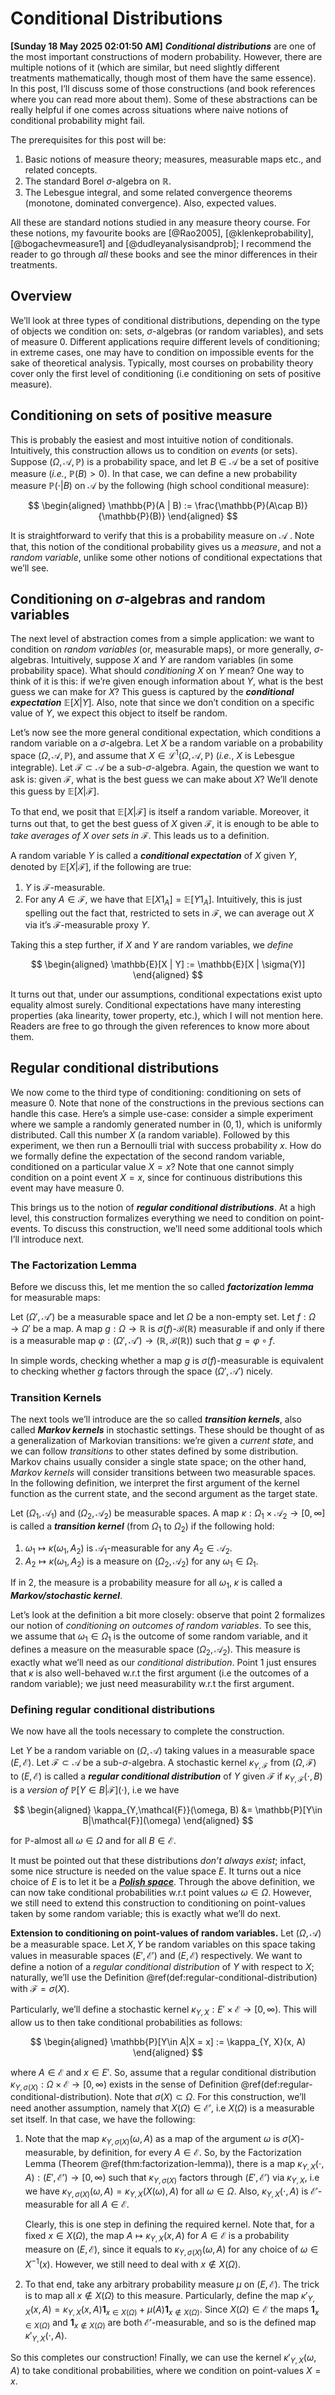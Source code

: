 # Conditional Distributions

**[Sunday 18 May 2025 02:01:50 AM]** _**Conditional distributions**_ are one of
the most important constructions of modern probability. However, there are
multiple notions of it (which are similar, but need slightly different
treatments mathematically, though most of them have the same essence). In this
post, I'll discuss some of those constructions (and book references where you
can read more about them). Some of these abstractions can be really helpful if
one comes across situations where naive notions of conditional probability might
fail.

The prerequisites for this post will be:

1. Basic notions of measure theory; measures, measurable maps etc., and related
   concepts.
2. The standard Borel $\sigma$-algebra on $\mathbb{R}$.
3. The Lebesgue integral, and some related convergence theorems (monotone,
   dominated convergence). Also, expected values.

All these are standard notions studied in any measure theory course. For these
notions, my favourite books are [@Rao2005], [@klenkeprobability],
[@bogachevmeasure1] and [@dudleyanalysisandprob]; I recommend the reader to go
through _all_ these books and see the minor differences in their treatments.

## Overview

We'll look at three types of conditional distributions, depending on the type of
objects we condition on: sets, $\sigma$-algebras (or random variables), and sets
of measure $0$. Different applications require different levels of conditioning;
in extreme cases, one may have to condition on impossible events for the sake of
theoretical analysis. Typically, most courses on probability theory cover only
the first level of conditioning (i.e conditioning on sets of positive measure).

## Conditioning on sets of positive measure

This is probably the easiest and most intuitive notion of conditionals.
Intuitively, this construction allows us to condition on _events_ (or sets).
Suppose $(\Omega, \mathcal{A}, \mathbb{P})$ is a probability space, and let
$B\in\mathcal{A}$ be a set of positive measure (_i.e._, $\mathbb{P}(B) > 0$). In
that case, we can define a new probability measure $\mathbb{P}(\cdot | B)$ on
$\mathcal{A}$ by the following (high school conditional measure):

$$
    \begin{aligned}
        \mathbb{P}(A | B) := \frac{\mathbb{P}(A\cap B)}{\mathbb{P}(B)}
    \end{aligned}
$$

It is straightforward to verify that this is a probability measure on
$\mathcal{A}$ . Note that, this notion of the conditional probability gives us a
_measure_, and not a _random variable_, unlike some other notions of conditional
expectations that we’ll see.

## Conditioning on $\sigma$-algebras and random variables

The next level of abstraction comes from a simple application: we want to
condition on _random variables_ (or, measurable maps), or more generally,
$\sigma$-algebras. Intuitively, suppose $X$ and $Y$ are random variables (in
some probability space). What should _conditioning_ $X$ on $Y$ mean? One way to
think of it is this: if we're given enough information about $Y$, what is the
best guess we can make for $X$? This guess is captured by the _**conditional
expectation**_ $\mathbb{E}[X | Y]$. Also, note that since we don't condition on
a specific value of $Y$, we expect this object to itself be random.

Let's now see the more general conditional expectation, which conditions a
random variable on a $\sigma$-algebra. Let $X$ be a random variable on a
probability space $(\Omega, \mathcal{A}, \mathbb{P})$, and assume that
$X\in\mathcal{L}^1(\Omega, \mathcal{A}, \mathbb{P})$ (_i.e._, $X$ is Lebesgue
integrable). Let $\mathcal{F}\subset\mathcal{A}$ be a sub-$\sigma$-algebra.
Again, the question we want to ask is: given $\mathcal{F}$, what is the best
guess we can make about $X$? We'll denote this guess by
$\mathbb{E}[X | \mathcal{F}]$.

To that end, we posit that $\mathbb{E}[X | \mathcal{F}]$ is itself a random
variable. Moreover, it turns out that, to get the best guess of $X$ given $\mathcal{F}$,
it is enough to be able to *take averages of $X$ over sets in $\mathcal{F}$*. This
leads us to a definition.

::: {.definition name="Conditional Expectation"}

A random variable $Y$ is called a _**conditional expectation**_ of $X$ given
$Y$, denoted by $\mathbb{E}[X | \mathcal{F}]$, if the following are true:

1. $Y$ is $\mathcal{F}$-measurable.
2. For any $A\in\mathcal{F}$, we have that
   $\mathbb{E}[X1_A] = \mathbb{E}[Y1_A]$. Intuitively, this is just spelling out
   the fact that, restricted to sets in $\mathcal{F}$, we can average out $X$
   via it's $\mathcal{F}$-measurable proxy $Y$.

Taking this a step further, if $X$ and $Y$ are random variables, we *define*

$$
    \begin{aligned}
        \mathbb{E}[X | Y] := \mathbb{E}[X | \sigma(Y)]
    \end{aligned}
$$

:::

It turns out that, under our assumptions, conditional expectations exist upto
equality almost surely. Conditional expectations have many interesting
properties (aka linearity, tower property, etc.), which I will not mention here.
Readers are free to go through the given references to know more about them.

## Regular conditional distributions

We now come to the third type of conditioning: conditioning on sets of measure
$0$. Note that none of the constructions in the previous sections can handle
this case. Here's a simple use-case: consider a simple experiment where we
sample a randomly generated number in $(0, 1)$, which is uniformly distributed.
Call this number $X$ (a random variable). Followed by this experiment, we then
run a Bernoulli trial with success probability $x$. How do we formally define
the expectation of the second random variable, conditioned on a particular value
$X = x$? Note that one cannot simply condition on a point event $X = x$, since
for continuous distributions this event may have measure $0$.

This brings us to the notion of _**regular conditional distributions**_. At a
high level, this construction formalizes everything we need to condition on
point-events. To discuss this construction, we'll need some additional tools 
which I'll introduce next.

### The Factorization Lemma

Before we discuss this, let me mention the so called
_**factorization lemma**_ for measurable maps:

::: {.theorem #factorization-lemma name="Factorization Lemma"}

Let $(\Omega', \mathcal{A}')$ be a measurable space and let $\Omega$ be a
non-empty set. Let $f:\Omega\to\Omega'$ be a map. A map $g:\Omega\to\mathbb{R}$
is $\sigma(f)$-$\mathcal{B}(\mathbb{R})$ measurable if and only if there is a
measurable map
$\varphi:(\Omega', \mathcal{A}')\to(\mathbb{R}, \mathcal{B}(\mathbb{R}))$ such
that $g = \varphi\circ f$.

In simple words, checking whether a map $g$ is $\sigma(f)$-measurable is
equivalent to checking whether $g$ factors through the space
$(\Omega', \mathcal{A}')$ nicely.

:::

### Transition Kernels

The next tools we'll introduce are the so called _**transition kernels**_, also
called _**Markov kernels**_ in stochastic settings. These should be thought of
as a generalization of Markovian transitions: we're given a _current state_, and
we can follow _transitions_ to other states defined by some distribution. Markov
chains usually consider a single state space; on the other hand, _Markov
kernels_ will consider transitions between two measurable spaces. In the
following definition, we interpret the first argument of the kernel function as
the current state, and the second argument as the target state.

::: {.definition name="Transition Kernels"}

Let $(\Omega_1, \mathcal{A}_1)$ and $(\Omega_2, \mathcal{A}_2)$ be measurable
spaces. A map $\kappa:\Omega_1\times \mathcal{A}_2\to[0, \infty]$ is called a
_**transition kernel**_ (from $\Omega_1$ to $\Omega_2$) if the following hold:

1. $\omega_1\mapsto \kappa(\omega_1, A_2)$ is $\mathcal{A}_1$-measurable for any
   $A_2\in\mathcal{A}_2$.
2. $A_2\mapsto \kappa(\omega_1, A_2)$ is a measure on
   $(\Omega_2, \mathcal{A}_2)$ for any $\omega_1\in\Omega_1$.

If in 2, the measure is a probability measure for all $\omega_1$, $\kappa$ is
called a _**Markov/stochastic kernel**_.

:::

Let's look at the definition a bit more closely: observe that point 2 formalizes
our notion of _conditioning on outcomes of random variables_. To see this, we
assume that $\omega_1\in\Omega_1$ is the outcome of some random variable, and it
defines a measure on the measurable space $(\Omega_2, \mathcal{A}_2)$. This
measure is exactly what we'll need as our _conditional distribution_. Point 1
just ensures that $\kappa$ is also well-behaved w.r.t the first argument (i.e
the outcomes of a random variable); we just need measurability w.r.t the first
argument.

### Defining regular conditional distributions

We now have all the tools necessary to complete the construction.

::: {.definition #regular-conditional-distribution name="Regular Conditional Distributions"}

Let $Y$ be a random variable on $(\Omega, \mathcal{A})$ taking values in a measurable
space $(E, \mathcal{E})$. Let $\mathcal{F}\subset \mathcal{A}$ be a sub-$\sigma$-algebra.
A stochastic kernel $\kappa_{Y, \mathcal{F}}$ from $(\Omega, \mathcal{F})$
to $(E, \mathcal{E})$ is called a ***regular conditional distribution*** of $Y$
given $\mathcal{F}$ if $\kappa_{Y,\mathcal{F}}(\cdot, B)$ is a *version of*
$\mathbb{P}[Y\in B|\mathcal{F}](\cdot)$, i.e we have

$$
    \begin{aligned}
        \kappa_{Y,\mathcal{F}}(\omega, B)  &= \mathbb{P}[Y\in B|\mathcal{F}](\omega)
    \end{aligned}
$$

for $\mathbb{P}$-almost all $\omega\in\Omega$ and for all $B\in\mathcal{E}$.

:::

It must be pointed out that these distributions _don't always exist_; infact,
some nice structure is needed on the value space $E$. It turns out a nice choice
of $E$ is to let it be a
[_**Polish space**_](https://en.wikipedia.org/wiki/Polish_space). Through the
above definition, we can now take conditional probabilities w.r.t point values
$\omega\in\Omega$. However, we still need to extend this construction to
conditioning on point-values taken by some random variable; this is exactly what
we'll do next.

**Extension to conditioning on point-values of random variables.** Let
$(\Omega, \mathcal{A})$ be a measurable space. Let $X, Y$ be random variables on
this space taking values in measurable spaces $(E', \mathcal{E}')$ and
$(E, \mathcal{E})$ respectively. We want to define a notion of a _regular
conditional distribution_ of $Y$ with respect to $X$; naturally, we'll use the
Definition \@ref(def:regular-conditional-distribution) with
$\mathcal{F} = \sigma(X)$.

Particularly, we'll define a stochastic kernel
$\kappa_{Y, X}:E'\times\mathcal{E}\to[0, \infty)$. This will allow us to then
take conditional probabilities as follows:

$$
    \begin{aligned}
        \mathbb{P}[Y\in A|X = x] := \kappa_{Y, X}(x, A)
    \end{aligned}
$$

where $A\in \mathcal{E}$ and $x\in E'$. So, assume that a regular conditional
distribution $\kappa_{Y, \sigma(X)}:\Omega\times\mathcal{E}\to[0, \infty)$
exists in the sense of Definition \@ref(def:regular-conditional-distribution).
Note that $\sigma(X)\subset \Omega$. For this construction, we'll need another
assumption, namely that $X(\Omega)\in\mathcal{E}'$, i.e $X(\Omega)$ is a
measurable set itself. In that case, we have the following:

1. Note that the map $\kappa_{Y, \sigma(X)}(\omega, A)$ as a map of the argument
   $\omega$ is $\sigma(X)$-measurable, by definition, for every
   $A\in\mathcal{E}$. So, by the Factorization Lemma (Theorem
   \@ref(thm:factorization-lemma)), there is a map
   $\kappa_{Y, X}(\cdot, A):(E', \mathcal{E}')\to[0, \infty)$ such that
   $\kappa_{Y, \sigma(X)}$ factors through $(E', \mathcal{E}')$ via
   $\kappa_{Y, X}$, i.e we have
   $\kappa_{Y, \sigma(X)}(\omega, A) = \kappa_{Y, X}(X(\omega), A)$ for all
   $\omega\in\Omega$. Also, $\kappa_{Y, X}(\cdot, A)$ is
   $\mathcal{E}'$-measurable for all $A\in\mathcal{E}$.

   Clearly, this is one step in defining the required kernel. Note that, for a
   fixed $x\in X(\Omega)$, the map $A\mapsto\kappa_{Y, X}(x, A)$ for
   $A\in\mathcal{E}$ is a probability measure on $(E, \mathcal{E})$, since it
   equals to $\kappa_{Y, \sigma(X)}(\omega, A)$ for any choice of
   $\omega\in X^{-1}(x)$. However, we still need to deal with
   $x\notin X(\Omega)$.

2. To that end, take any arbitrary probability measure $\mu$ on
   $(E, \mathcal{E})$. The trick is to map all $x\notin X(\Omega)$ to this
   measure. Particularly, define the map
   $\kappa'_{Y, X}(x, A) = \kappa_{Y, X}(x, A)\boldsymbol{1}_{x\in X(\Omega)} + \mu(A)\boldsymbol{1}_{x\notin X(\Omega)}$.
   Since $X(\Omega)\in\mathcal{E}$ the maps $\boldsymbol{1}_{x\in X(\Omega)}$
   and $\boldsymbol{1}_{x\notin X(\Omega)}$ are both $\mathcal{E}'$-measurable,
   and so is the defined map $\kappa'_{Y, X}(\cdot, A)$.

So this completes our construction! Finally, we can use the kernel
$\kappa'_{Y, X}(\omega, A)$ to take conditional probabilities, where we
condition on point-values $X = x$.

